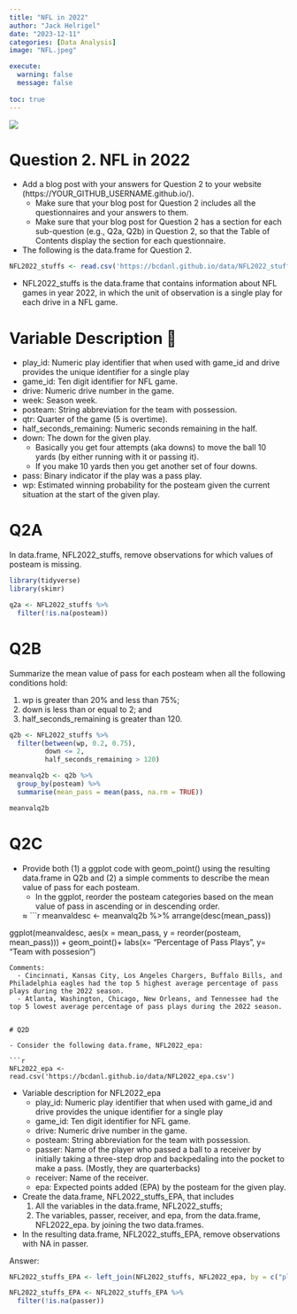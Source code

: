 ```yaml
---
title: "NFL in 2022"
author: "Jack Helrigel"
date: "2023-12-11"
categories: [Data Analysis]
image: "NFL.jpeg"

execute: 
  warning: false
  message: false
  
toc: true
---
```


![](NFL.jpeg)

# Question 2. NFL in 2022

- Add a blog post with your answers for Question 2 to your website (https://YOUR_GITHUB_USERNAME.github.io/).
  - Make sure that your blog post for Question 2 includes all the questionnaires and your answers to them.
  - Make sure that your blog post for Question 2 has a section for each sub-question (e.g., Q2a, Q2b) in Question 2, so that the Table of Contents display the section for each questionnaire.
- The following is the data.frame for Question 2.

```r
NFL2022_stuffs <- read.csv('https://bcdanl.github.io/data/NFL2022_stuffs.csv')
```

- NFL2022_stuffs is the data.frame that contains information about NFL games in year 2022, in which the unit of observation is a single play for each drive in a NFL game.


# Variable Description 🏈

- play_id: Numeric play identifier that when used with game_id and drive provides the unique identifier for a single play
- game_id: Ten digit identifier for NFL game.
- drive: Numeric drive number in the game.
- week: Season week.
- posteam: String abbreviation for the team with possession.
- qtr: Quarter of the game (5 is overtime).
- half_seconds_remaining: Numeric seconds remaining in the half.
- down: The down for the given play.
  - Basically you get four attempts (aka downs) to move the ball 10 yards (by either running with it or passing it).
  - If you make 10 yards then you get another set of four downs.
- pass: Binary indicator if the play was a pass play.
- wp: Estimated winning probability for the posteam given the current situation at the start of the given play.

# Q2A

In data.frame, NFL2022_stuffs, remove observations for which values of posteam is missing.

```r
library(tidyverse)
library(skimr)
```

```r
q2a <- NFL2022_stuffs %>% 
  filter(!is.na(posteam))
```

# Q2B 

Summarize the mean value of pass for each posteam when all the following conditions hold:

1. wp is greater than 20% and less than 75%;
2. down is less than or equal to 2; and
3. half_seconds_remaining is greater than 120.


```r
q2b <- NFL2022_stuffs %>% 
  filter(between(wp, 0.2, 0.75),
         down <= 2,
         half_seconds_remaining > 120)

meanvalq2b <- q2b %>% 
  group_by(posteam) %>% 
  summarise(mean_pass = mean(pass, na.rm = TRUE))

meanvalq2b
```

# Q2C 

- Provide both (1) a ggplot code with geom_point() using the resulting data.frame in Q2b and (2) a simple comments to describe the mean value of pass for each posteam.
  - In the ggplot, reorder the posteam categories based on the mean value of pass in ascending or in descending order.
  
  ≈
```r
meanvaldesc <- meanvalq2b %>% 
  arrange(desc(mean_pass))

ggplot(meanvaldesc, aes(x = mean_pass, y = reorder(posteam, mean_pass))) +
  geom_point()+
  labs(x= "Percentage of Pass Plays",
       y= "Team with possesion")
```
Comments:
  - Cincinnati, Kansas City, Los Angeles Chargers, Buffalo Bills, and Philadelphia eagles had the top 5 highest average percentage of pass plays during the 2022 season.
  - Atlanta, Washington, Chicago, New Orleans, and Tennessee had the top 5 lowest average percentage of pass plays during the 2022 season.
  

# Q2D

- Consider the following data.frame, NFL2022_epa:

```r
NFL2022_epa <- read.csv('https://bcdanl.github.io/data/NFL2022_epa.csv')
```

- Variable description for NFL2022_epa
  - play_id: Numeric play identifier that when used with game_id and drive provides the unique identifier for a single play
  - game_id: Ten digit identifier for NFL game.
  - drive: Numeric drive number in the game.
  - posteam: String abbreviation for the team with possession.
  - passer: Name of the player who passed a ball to a receiver by initially taking a three-step drop and backpedaling into the pocket to make a pass. (Mostly, they are quarterbacks)
  - receiver: Name of the receiver.
  - epa: Expected points added (EPA) by the posteam for the given play.
- Create the data.frame, NFL2022_stuffs_EPA, that includes
  1. All the variables in the data.frame, NFL2022_stuffs;
  2. The variables, passer, receiver, and epa, from the data.frame, NFL2022_epa. by joining the two data.frames.
- In the resulting data.frame, NFL2022_stuffs_EPA, remove observations with NA in passer.

Answer: 
```r
NFL2022_stuffs_EPA <- left_join(NFL2022_stuffs, NFL2022_epa, by = c("play_id", "game_id", "drive", "posteam"))

NFL2022_stuffs_EPA <- NFL2022_stuffs_EPA %>%
  filter(!is.na(passer))
```

